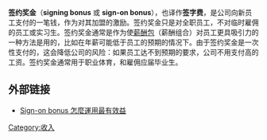 '''签约奖金'''（'''signing bonus''' 或 '''sign-on bonus'''），也译作'''签字费'''，是公司向新员工支付的一笔钱，作为对其加盟的激励。签约奖金只是对全职员工，不对临时雇佣的员工或实习生。签约奖金通常是作为使[[薪酬|薪酬包]]（薪酬组合）对员工更具吸引力的一种方法是用的，比如在年薪可能低于员工的预期的情况下。由于签约奖金是一次性支付的，这会降低公司的风险：如果员工达不到预期的要求，公司不用支付高的工资。签约奖金通常用于职业体育，和雇佣应届毕业生。

==外部链接==
*[https://web.archive.org/web/20041125051721/http://www.mgr.com.tw/news/getNews1.asp?NewsID=211 Sign-on bonus 怎麼運用最有效益]

{{Microeconomics-stub}}

[[Category:收入|Category:收入]]